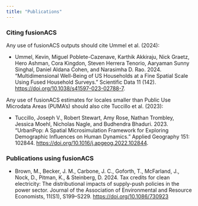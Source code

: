 ```yaml
---
title: "Publications"
---
```


### Citing fusionACS

Any use of fusionACS outputs should cite Ummel et al. (2024):

* Ummel, Kevin, Miguel Poblete-Cazenave, Karthik Akkiraju, Nick Graetz, Hero Ashman, Cora Kingdon, Steven Herrera Tenorio, Aaryaman Sunny Singhal, Daniel Aldana Cohen, and Narasimha D. Rao. 2024. “Multidimensional Well-Being of US Households at a Fine Spatial Scale Using Fused Household Surveys.” Scientific Data 11 (142). [https://doi.org/10.1038/s41597-023-02788-7](https://doi.org/10.1038/s41597-023-02788-7).

Any use of fusionACS estimates for locales smaller than Public Use Microdata Areas (PUMA's) should also cite Tuccillo et al. (2023):

* Tuccillo, Joseph V., Robert Stewart, Amy Rose, Nathan Trombley, Jessica Moehl, Nicholas Nagle, and Budhendra Bhaduri. 2023. “UrbanPop: A Spatial Microsimulation Framework for Exploring Demographic Influences on Human Dynamics.” Applied Geography 151: 102844. [https://doi.org/10.1016/j.apgeog.2022.102844](https://doi.org/10.1016/j.apgeog.2022.102844). 

### Publications using fusionACS

* Brown, M., Becker, J. M., Carbone, J. C., Goforth, T., McFarland, J., Nock, D., Pitman, K., & Steinberg, D. 2024. Tax credits for clean electricity: The distributional impacts of supply-push policies in the power sector. Journal of the Association of Environmental and Resource Economists, 11(S1), S199–S229. [https://doi.org/10.1086/730923](https://doi.org/10.1086/730923)

